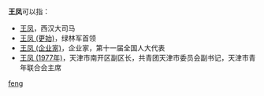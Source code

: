 '''王凤'''可以指：
* [[王凤|王凤]]，西汉大司马
* [[王凤_(更始)|王凤 (更始)]]，绿林军首领
* [[王凤_(企业家)|王凤 (企业家)]]，企业家，第十一届全国人大代表
* [[王凤_(1977年)|王凤 (1977年)]]，天津市南开区副区长，共青团天津市委员会副书记，天津市青年联合会主席

{{disambig}}

[[Category:二字王姓人名消歧义|feng]]